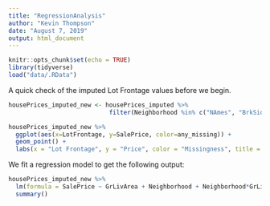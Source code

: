 ```yaml
---
title: "RegressionAnalysis"
author: "Kevin Thompson"
date: "August 7, 2019"
output: html_document
---
```


```r
knitr::opts_chunk$set(echo = TRUE)
library(tidyverse)
load("data/.RData")
```

A quick check of the imputed Lot Frontage values before we begin.

```r
housePrices_imputed_new <- housePrices_imputed %>%
                            filter(Neighborhood %in% c("NAmes", "BrkSide", "Edwards"))

housePrices_imputed_new %>%
  ggplot(aes(x=LotFrontage, y=SalePrice, color=any_missing)) +
  geom_point() +
  labs(x = "Lot Frontage", y = "Price", color = "Missingness", title = "Price vs Frontage")

```







We fit a regression model to get the following output:

```r
housePrices_imputed_new %>%
  lm(formula = SalePrice ~ GrLivArea + Neighborhood + Neighborhood*GrLivArea) %>%
  summary()

```
